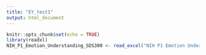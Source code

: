 ```yaml
---
title: "EY_test1"
output: html_document
---
```


```r
knitr::opts_chunk$set(echo = TRUE)
library(readxl)
NIH_P1_Emotion_Understanding_SDS300 <- read_excel("NIH P1 Emotion Understanding SDS300.xlsx")
```

```r

```

